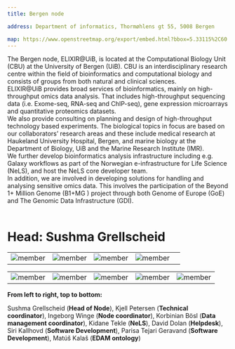 ---
title: Bergen node

address: Department of informatics, Thormøhlens gt 55, 5008 Bergen

map: https://www.openstreetmap.org/export/embed.html?bbox=5.33115%2C60.38131%2C5.33115%2C60.38131&layer=mapnik&marker=60.38131%2C5.33115
---



The Bergen node, ELIXIR@UiB, is located at the Computational Biology Unit (CBU) at the University of Bergen (UiB). CBU is an interdisciplinary research centre within the field of bioinformatics and computational biology and consists of groups from both natural and clinical sciences.
<br />
ELIXIR@UiB provides broad services of bio­informatics, mainly on high-throughput omics data analysis. That includes high-throughput sequencing data (i.e. Exome-seq, RNA-seq and ChIP-seq), gene expression microarrays and quantitative proteomics data­sets.
<br />
We also provide consulting on planning and design of high-throughput technology based experiments. The biological topics in focus are based on our collaborators’ research areas and these include medical research at Haukeland University Hospital, Bergen, and marine biology at the Department of Biology, UiB and the Marine Research Institute (IMR).
<br />
We further develop bioinformatics analysis infrastructure including e.g. Galaxy workflows as part of the Norwegian e-infrastructure for Life Science (NeLS), and host the NeLS core developer team. 
<br />
In addition, we are involved in developing solutions for handling and analysing sensitive omics data. This involves the participation of the Beyond 1+ Million Genome (B1+MG ) project through both Genome of Europe (GoE) and The Genomic Data Infrastructure (GDI).   
<br />
# **Head: Sushma Grellscheid**

||||||
:-:|:-:|:-:|:-:|:-:
![member](../../assets/people/sushma.png)  | ![member](../../assets/people/kjell-petersen.png) | ![member](../../assets/people/ingeborg-winge.jpg) | ![member](../../assets/people/korbinian.png) |

||||||
:-:|:-:|:-:|:-:|:-:
![member](../../assets/people/kidane.jpg) | ![member](../../assets/people/david.jpg) | ![member](../../assets/people/siri.jpg) | ![member](../../assets/people/parisa.jpg) | ![member](../../assets/people/matus.jpg)

**From left to right, top to bottom:**

Sushma Grellscheid (**Head of Node**), Kjell Petersen (**Technical coordinator**), Ingeborg Winge (**Node coordinator**), Korbinian Bösl (**Data management coordinator**), Kidane Tekle (**NeLS**), David Dolan (**Helpdesk**), Siri Kallhovd (**Software Development**), Parisa Tejari Geravand (**Software Development**), Matúš Kalaš (**EDAM ontology**)

